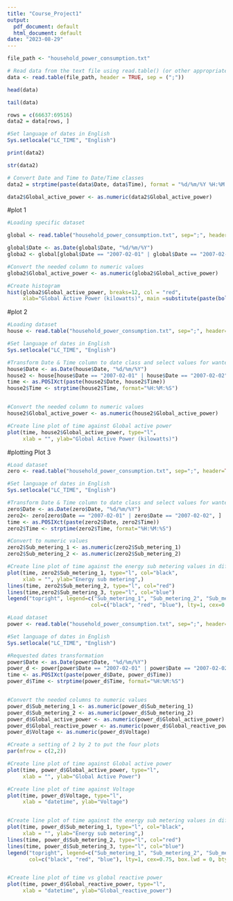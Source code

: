 ---
title: "Course_Project1"
output:
  pdf_document: default
  html_document: default
date: "2023-08-29"
---

```{r}

file_path <- "household_power_consumption.txt"

# Read data from the text file using read.table() (or other appropriate function)
data <- read.table(file_path, header = TRUE, sep = (";"))

head(data)

```
```{r}
tail(data)
```

```{r}
rows = c(66637:69516)
data2 = data[rows, ]
```

```{r}
#Set language of dates in English
Sys.setlocale("LC_TIME", "English")
```

```{r}
print(data2)
```

```{r}
str(data2)
```

```{r}
# Convert Date and Time to Date/Time classes
data2 = strptime(paste(data$Date, data$Time), format = "%d/%m/%Y %H:%M:%S")
```

```{r}
data2$Global_active_power <- as.numeric(data2$Global_active_power)
```


#plot 1
```{r}
#Loading specific dataset

global <- read.table("household_power_consumption.txt", sep=";", header=TRUE)

global$Date <- as.Date(global$Date, "%d/%m/%Y")
globa2 <- global[global$Date == "2007-02-01" | global$Date == "2007-02-02", ]

#Convert the needed column to numeric values
globa2$Global_active_power <- as.numeric(globa2$Global_active_power)

#Create histogram
hist(globa2$Global_active_power, breaks=12, col = "red",
     xlab="Global Active Power (kilowatts)", main =substitute(paste(bold('Global Active Power'))))
```
#plot 2

```{r}
#Loading dataset
house <- read.table("household_power_consumption.txt", sep=";", header=TRUE)

#Set language of dates in English
Sys.setlocale("LC_TIME", "English")

#Transform Date & Time column to date class and select values for wanted dates
house$Date <- as.Date(house$Date, "%d/%m/%Y")
house2 <- house[house$Date == "2007-02-01" | house$Date == "2007-02-02", ]
time <- as.POSIXct(paste(house2$Date, house2$Time))
house2$Time <- strptime(house2$Time, format="%H:%M:%S")


#Convert the needed column to numeric values
house2$Global_active_power <- as.numeric(house2$Global_active_power)
```

```{r}
#Create line plot of time against Global active power
plot(time, house2$Global_active_power, type="l", 
     xlab = "", ylab="Global Active Power (kilowatts)")
```
#plotting Plot 3
```{r}
#Load dataset
zero <- read.table("household_power_consumption.txt", sep=";", header=TRUE)

#Set language of dates in English
Sys.setlocale("LC_TIME", "English")

#Transform Date & Time column to date class and select values for wanted dates
zero$Date <- as.Date(zero$Date, "%d/%m/%Y")
zero2<- zero[zero$Date == "2007-02-01" | zero$Date == "2007-02-02", ]
time <- as.POSIXct(paste(zero2$Date, zero2$Time))
zero2$Time <- strptime(zero2$Time, format="%H:%M:%S")
```


```{r}
#Convert to numeric values
zero2$Sub_metering_1 <- as.numeric(zero2$Sub_metering_1)
zero2$Sub_metering_2 <- as.numeric(zero2$Sub_metering_2)

#Create line plot of time against the energy sub metering values in different colors
plot(time, zero2$Sub_metering_1, type="l", col="black",
     xlab = "", ylab="Energy sub metering",)
lines(time, zero2$Sub_metering_2, type="l", col="red")
lines(time,zero2$Sub_metering_3, type="l", col="blue")
legend("topright", legend=c("Sub_metering_1", "Sub_metering_2", "Sub_metering_3"),
                           col=c("black", "red", "blue"), lty=1, cex=0.8)
```
```{r}
#Load dataset
power <- read.table("household_power_consumption.txt", sep=";", header=TRUE)

#Set language of dates in English
Sys.setlocale("LC_TIME", "English")

#Requested dates transformation
power$Date <- as.Date(power$Date, "%d/%m/%Y")
power_d <- power[power$Date == "2007-02-01" | power$Date == "2007-02-02", ]
time <- as.POSIXct(paste(power_d$Date, power_d$Time))
power_d$Time <- strptime(power_d$Time, format="%H:%M:%S")


#Convert the needed columns to numeric values
power_d$Sub_metering_1 <- as.numeric(power_d$Sub_metering_1)
power_d$Sub_metering_2 <- as.numeric(power_d$Sub_metering_2)
power_d$Global_active_power <- as.numeric(power_d$Global_active_power)
power_d$Global_reactive_power <- as.numeric(power_d$Global_reactive_power)
power_d$Voltage <- as.numeric(power_d$Voltage)

#Create a setting of 2 by 2 to put the four plots 
par(mfrow = c(2,2))

#Create line plot of time against Global active power
plot(time, power_d$Global_active_power, type="l", 
     xlab = "", ylab="Global Active Power")

#Create line plot of time against Voltage
plot(time, power_d$Voltage, type="l", 
     xlab = "datetime", ylab="Voltage")


#Create line plot of time against the energy sub metering values in different colors
plot(time, power_d$Sub_metering_1, type="l", col="black",
     xlab = "", ylab="Energy sub metering",)
lines(time, power_d$Sub_metering_2, type="l", col="red")
lines(time, power_d$Sub_metering_3, type="l", col="blue")
legend("topright", legend=c("Sub_metering_1", "Sub_metering_2", "Sub_metering_3"),
       col=c("black", "red", "blue"), lty=1, cex=0.75, box.lwd = 0, bty = "n")


#Create line plot of time vs global reactive power
plot(time, power_d$Global_reactive_power, type="l", 
     xlab = "datetime", ylab="Global_reactive_power")
```

